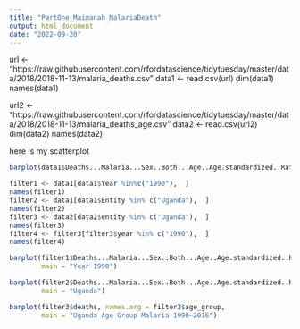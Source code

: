 ```yaml
---
title: "PartOne_Maimanah_MalariaDeath"
output: html_document
date: "2022-09-20"
---
```

#########################################

url <- "https://raw.githubusercontent.com/rfordatascience/tidytuesday/master/data/2018/2018-11-13/malaria_deaths.csv"
data1 <- read.csv(url)
dim(data1)
names(data1)

url2 <- "https://raw.githubusercontent.com/rfordatascience/tidytuesday/master/data/2018/2018-11-13/malaria_deaths_age.csv"
data2 <- read.csv(url2)
dim(data2)
names(data2)


here is my scatterplot

```r
barplot(data1$Deaths...Malaria...Sex..Both...Age..Age.standardized..Rate...per.100.000.people., names.arg = data1$Year)
```

```r
filter1 <- data1[data1$Year %in%c("1990"),  ]
names(filter1)
filter2 <- data1[data1$Entity %in% c("Uganda"),  ]
names(filter2)
filter3 <- data2[data2$entity %in% c("Uganda"),  ]
names(filter3)
filter4 <- filter3[filter3$year %in% c("1990"),  ]
names(filter4)

```
```r
barplot(filter1$Deaths...Malaria...Sex..Both...Age..Age.standardized..Rate...per.100.000.people., names.arg = filter1$Entity,
        main = "Year 1990")
```

```r
barplot(filter2$Deaths...Malaria...Sex..Both...Age..Age.standardized..Rate...per.100.000.people., names.arg = filter2$Year,
        main = "Uganda")
```
```r
barplot(filter3$deaths, names.arg = filter3$age_group,
        main = "Uganda Age Group Malaria 1990~2016")
```


